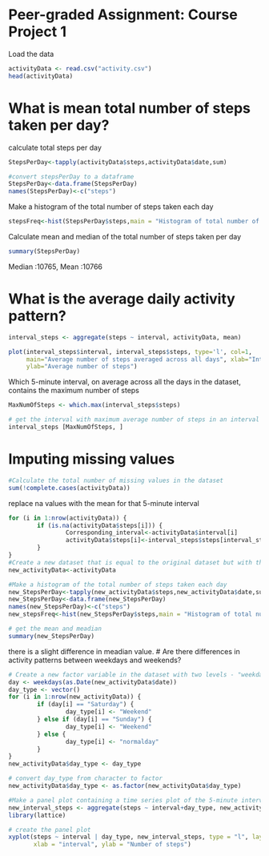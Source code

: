 Peer-graded Assignment: Course Project 1
========================================================

Load the data

```{r}
activityData <- read.csv("activity.csv")
head(activityData)
```
# What is mean total number of steps taken per day?

calculate total steps per day
```{r}
StepsPerDay<-tapply(activityData$steps,activityData$date,sum) 

#convert stepsPerDay to a dataframe
StepsPerDay<-data.frame(StepsPerDay) 
names(StepsPerDay)<-c("steps")
```
Make a histogram of the total number of steps taken each day
```{r}
stepsFreq<-hist(StepsPerDay$steps,main = "Histogram of total number of steps per day", xlab = "Steps per day")
```

Calculate mean and median of the total number of steps taken per day
```{r}
summary(StepsPerDay)
```
Median :10765, Mean   :10766

# What is the average daily activity pattern?
```{r}
interval_steps <- aggregate(steps ~ interval, activityData, mean)

plot(interval_steps$interval, interval_steps$steps, type='l', col=1, 
     main="Average number of steps averaged across all days", xlab="Interval", 
     ylab="Average number of steps")
```

Which 5-minute interval, on average across all the days in the dataset, contains the maximum number of steps
```{r}
MaxNumOfSteps <- which.max(interval_steps$steps)

# get the interval with maximum average number of steps in an interval
interval_steps [MaxNumOfSteps, ]
```
# Imputing missing values
```{r}
#Calculate the total number of missing values in the dataset
sum(!complete.cases(activityData))
```
replace na values with the mean for that 5-minute interval
```{r}
for (i in 1:nrow(activityData)) {
        if (is.na(activityData$steps[i])) {
                Corresponding_interval<-activityData$interval[i]
                activityData$steps[i]<-interval_steps$steps[interval_steps$interval==Corresponding_interval]
        }   
}
#Create a new dataset that is equal to the original dataset but with the missing data filled in.
new_activityData<-activityData

#Make a histogram of the total number of steps taken each day
new_StepsPerDay<-tapply(new_activityData$steps,new_activityData$date,sum)  
new_StepsPerDay<-data.frame(new_StepsPerDay)
names(new_StepsPerDay)<-c("steps")
new_stepsFreq<-hist(new_StepsPerDay$steps,main = "Histogram of total number of steps per day", xlab = "Steps per day")

# get the mean and meadian
summary(new_StepsPerDay)
```
there is a slight difference in meadian value.
# Are there differences in activity patterns between weekdays and weekends?
```{r}
# Create a new factor variable in the dataset with two levels - "weekday" and "weekend" indicating whether a given date is a weekday or weekend day.
day <- weekdays(as.Date(new_activityData$date))
day_type <- vector()
for (i in 1:nrow(new_activityData)) {
        if (day[i] == "Saturday") {
                day_type[i] <- "Weekend"
        } else if (day[i] == "Sunday") {
                day_type[i] <- "Weekend"
        } else {
                day_type[i] <- "normalday"
        }
}
new_activityData$day_type <- day_type

# convert day_type from character to factor
new_activityData$day_type <- as.factor(new_activityData$day_type)

#Make a panel plot containing a time series plot of the 5-minute interval (x-axis) and the average number of steps taken, averaged across all weekday days or weekend days (y-axis). 
new_interval_steps <- aggregate(steps ~ interval+day_type, new_activityData, mean)
library(lattice)

# create the panel plot
xyplot(steps ~ interval | day_type, new_interval_steps, type = "l", layout = c(1, 2), 
       xlab = "interval", ylab = "Number of steps")
```

